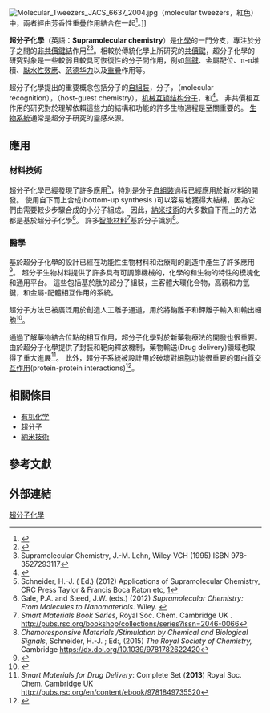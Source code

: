 {{expand language|1=en|page=Supramolecular chemistry|time=2019-08-24T21:38:06+00:00}}
[[File:Molecular_Tweezers_JACS_6637_2004.jpg|thumbnail]]（molecular tweezers，紅色）中，兩者經由芳香性重疊作用結合在一起<ref name = lehn>{{cite journal en| author = A. Petitjean, R. G. Khoury, N. Kyritsakas and J. M. Lehn | title = Dynamic Devices. Shape Switching and Substrate Binding in Ion-Controlled Nanomechanical Molecular Tweezers | year = 2004 | journal = [[J._Am._Chem._Soc.|J. Am. Chem. Soc.]] | volume = 126 | issue = 21 | pages = 6637-6647 | doi = 10.1021/ja031915r}}</ref>。]]

'''超分子化學'''（英語：'''Supramolecular chemistry'''）是[[化學|化學]]的一門分支，專注於分子之間的[[非共价作用力|非共價鍵結]]作用<ref>{{cite journal en| author=Lehn JM | title=Supramolecular chemistry | journal=[[Science_(journal)|Science]] | volume=260 | issue=5115 | year=1993 | pages=1762-3 | id=PMID 8511582}}</ref><ref>Supramolecular Chemistry, J.-M. Lehn, Wiley-VCH (1995) ISBN 978-3527293117</ref>。相較於傳統化學上所研究的[[共價鍵|共價鍵]]，超分子化學的研究對象是一些較弱且較具可恢復性的分子間作用，例如[[氫鍵|氫鍵]]、金屬配位、π-π堆積、[[厭水性效應|厭水性效應]]、[[凡得瓦力|范德华力]]以及[[重疊_(化學)|重疊]]作用等。

超分子化學提出的重要概念包括分子的[[自組裝|自組裝]]，分子{{le|摺疊 (化學)|Folding (chemistry)|摺疊}}，{{le|分子識別|Molecular recognition}}（molecular recognition），{{le|主-客體化學|Host–guest chemistry}}（host-guest chemistry），[[机械互锁结构分子|机械互锁结构分子]]，和{{le|動態共價化學|Dynamic covalent chemistry}}<ref>{{cite journal en| author=Gennady V. Oshovsky, Dr. Dr., David N. Reinhoudt, Prof. Dr. Ir., Willem Verboom, Dr. | title=Supramolecular Chemistry in Water | journal=Angewandte Chemie International Edition | volume=46 | issue=14 | year=2007 | pages=2366-2393 | id={{DOI|10.1002/anie.200602815}}}}</ref>。 非共價相互作用的研究對於理解依賴這些力的結構和功能的許多生物過程是至關重要的。 [[系统生物学|生物系統]]通常是超分子研究的靈感來源。

== 應用 ==

=== 材料技術 ===

超分子化學已經發現了許多應用<ref>Schneider, H.-J. ( Ed.) (2012) Applications of Supramolecular Chemistry, CRC Press Taylor & Francis Boca Raton etc, [https://www.crcpress.com/Applications-of-Supramolecular-Chemistry/Schneider/p/book/9781439840146]</ref>，特別是分子[[自組裝|自組裝]]過程已經應用於新材料的開發。 使用自下而上合成(bottom-up synthesis )可以容易地獲得大結構，因為它們由需要較少步驟合成的小分子組成。 因此，[[納米技術|納米技術]]的大多數自下而上的方法都是基於超分子化學<ref>Gale, P.A. and Steed, J.W. (eds.) (2012) ''Supramolecular Chemistry: From Molecules to Nanomaterials''. Wiley. {{ISBN|978-0-470-74640-0}}</ref>。 許多[[智能材料|智能材料]]<ref>''Smart Materials Book Series'', Royal Soc. Chem. Cambridge UK . http://pubs.rsc.org/bookshop/collections/series?issn=2046-0066</ref>基於分子識別<ref>''Chemoresponsive Materials /Stimulation by Chemical and Biological Signals'', Schneider, H.-J. ; Ed:, (2015) ''The Royal Society of Chemistry,'' Cambridge https://dx.doi.org/10.1039/9781782622420</ref>。

=== 醫學 ===
基於超分子化學的設計已經在功能性生物材料和治療劑的創造中產生了許多應用<ref>{{cite journal|last1=Webber|first1=Matthew J.|last2=Appel|first2=Eric A.|last3=Meijer|first3=E. W.|last4=Langer|first4=Robert|title=Supramolecular biomaterials|journal=Nature Materials|date=18 December 2015|volume=15|issue=1|pages=13–26|doi=10.1038/nmat4474|pmid=26681596|bibcode=2016NatMa..15...13W}}</ref>。 超分子生物材料提供了許多具有可調節機械的，化學的和生物的特性的模塊化和通用平台。 這些包括基於肽的超分子組裝，主客體大環化合物，高親和力氫鍵，和金屬-配體相互作用的系統。

超分子方法已被廣泛用於創造人工離子通道，用於將鈉離子和鉀離子輸入和輸出細胞<ref>{{cite book|first1= Nuria| last1= Rodríguez-Vázquez|first2= Alberto|last2= Fuertes|first3= Manuel|last3= Amorín|first4= Juan R.|last4= Granja |publisher= Springer|date= 2016|series= Metal Ions in Life Sciences|volume=16|title= The Alkali Metal Ions: Their Role in Life|editor1-last=Astrid|editor1-first= Sigel|editor2-last=Helmut|editor2-first=Sigel|editor3-last=Roland K.O.|editor3-first= Sigel|chapter= Chapter 14. Bioinspired Artificial Sodium and Potassium Ion Channels |pages= 485–556|doi=10.1007/978-4-319-21756-7_14| doi-broken-date= 2019-03-15}}</ref>。

通過了解藥物結合位點的相互作用，超分子化學對於新藥物療法的開發也很重要。 由於超分子化學提供了封裝和靶向釋放機制，藥物輸送(Drug delivery)領域也取得了重大進展<ref>''Smart Materials for Drug Delivery'': Complete Set ('''2013''') Royal Soc. Chem. Cambridge UK http://pubs.rsc.org/en/content/ebook/9781849735520</ref>。 此外，超分子系統被設計用於破壞對細胞功能很重要的[[蛋白質交互作用|蛋白質交互作用]](protein-protein interactions)<ref>{{Cite journal | doi = 10.1016/j.jconrel.2011.04.027| pmid = 21571017| title = New pharmaceutical applications for macromolecular binders| journal = Journal of Controlled Release| volume = 155| issue = 2| pages = 200–10| year = 2011| last1 = Bertrand | first1 = N. | last2 = Gauthier | first2 = M. A. | last3 = Bouvet | first3 = C. L. | last4 = Moreau | first4 = P. | last5 = Petitjean | first5 = A. | last6 = Leroux | first6 = J. C. | last7 = Leblond | first7 = J.}}</ref>。

==相關條目==

* [[有机化学|有机化学]]
* [[超分子|超分子]]
* [[納米技術|納米技術]]

==參考文獻==

{{Reflist}} 

==外部連結==
{{commons-inline|Supramolecular chemistry}}
{{超分子化学}}
{{化學分支}}


[[Category:超分子化學|]]